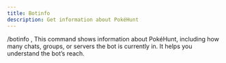 ```yaml
---
title: Botinfo
description: Get information about PokéHunt
---
```


/botinfo , 
This command shows information about PokéHunt, including how many chats, groups, or servers the bot is currently in.
It helps you understand the bot’s reach.
